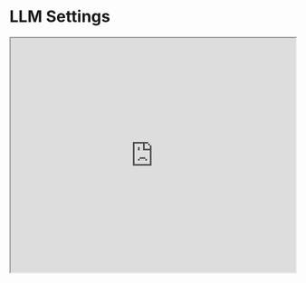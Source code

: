 # LLM Settings


<iframe width="100%"
  height="415px"
  src="https://www.youtube.com/embed/CB0H7esOl68?si=OECAnvgnvJHy0qZ2" allow="accelerometer; autoplay; clipboard-write; encrypted-media; gyroscope; picture-in-picture"
  allowFullScreen
  />

When designing and testing prompts, you typically interact with the LLM via an API. You can configure a few parameters to get different results for your prompts. Tweaking these settings are important to improve reliability and desirability of responses and it takes  a bit of experimentation to figure out the proper settings for your use cases. Below are the common settings you will come across when using different LLM providers:

**Temperature** - In short, the lower the `temperature`, the more deterministic the results in the sense that the highest probable next token is always picked. Increasing temperature could lead to more randomness, which encourages more diverse or creative outputs. You are essentially increasing the weights of the other possible tokens. In terms of application, you might want to use a lower temperature value for tasks like fact-based QA to encourage more factual and concise responses. For poem generation or other creative tasks, it might be beneficial to increase the temperature value.

**Top P** - A sampling technique with temperature, called nucleus sampling, where you can control how deterministic the model is. If you are looking for exact and factual answers keep this low. If you are looking for more diverse responses, increase to a higher value. If you use Top P it means that only the tokens comprising the `top_p` probability mass are considered for responses, so a low `top_p` value selects the most confident responses. This means that a high `top_p` value will enable the model to look at more possible words, including less likely ones, leading to more diverse outputs. 

The general recommendation is to alter temperature or Top P but not both.

**Max Length** - You can manage the number of tokens the model generates by adjusting the `max length`. Specifying a max length helps you prevent long or irrelevant responses and control costs.

**Stop Sequences** - A `stop sequence` is a string that stops the model from generating tokens. Specifying stop sequences is another way to control the length and structure of the model's response. For example, you can tell the model to generate lists that have no more than 10 items by adding "11" as a stop sequence.

**Frequency Penalty** - The `frequency penalty` applies a penalty on the next token proportional to how many times that token already appeared in the response and prompt. The higher the frequency penalty, the less likely a word will appear again. This setting reduces the repetition of words in the model's response by giving tokens that appear more a higher penalty.

**Presence Penalty** - The `presence penalty` also applies a penalty on repeated tokens but, unlike the frequency penalty, the penalty is the same for all repeated tokens. A token that appears twice and a token that appears 10 times are penalized the same. This setting prevents the model from repeating phrases too often in its response. If you want the model to generate diverse or creative text, you might want to use a higher presence penalty. Or, if you need the model to stay focused, try using a lower presence penalty.

Similar to `temperature` and `top_p`, the general recommendation is to alter the frequency or presence penalty but not both.

Before starting with some basic examples, keep in mind that your results may vary depending on the version of LLM you use.

<Callout type= "info" emoji="🎓">
Learn more about LLM settings in our new AI courses. [Join now!](https://dair-ai.thinkific.com/)
</Callout>
